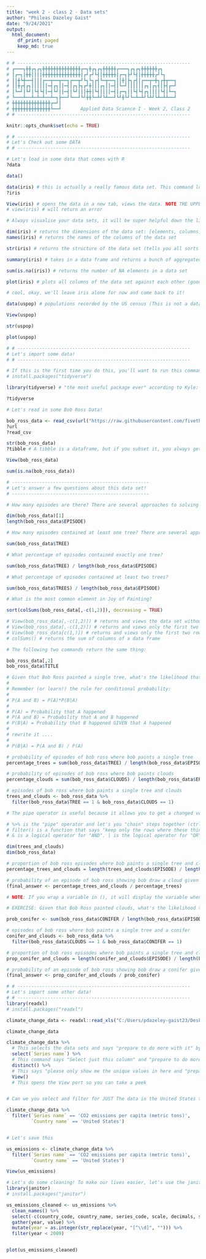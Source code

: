 ```yaml
---
title: "week 2 - class 2 - Data sets"
author: "Phileas Dazeley Gaist"
date: "9/24/2021"
output: 
  html_document:
    df_print: paged
    keep_md: true
---
```


```r
# # ---------------------------------------------------------------
# ┏━━━┓╋╋┏┓┏┓╋╋╋╋╋╋╋╋╋╋╋╋╋╋┏━┓╋┏┓┏┓╋╋╋╋╋┏━━━┓┏┓┏┓╋╋╋╋╋╋┏┓
# ┃┏━┓┃╋╋┃┃┃┃╋╋╋╋╋╋╋╋╋╋╋╋╋╋┃┏┛┏┛┗┫┃╋╋╋╋╋┃┏━┓┣┛┗┫┃╋╋╋╋╋┏┛┗┓
# ┃┃╋┗╋━━┫┃┃┃┏━━┳━━┳━━┓┏━━┳┛┗┓┗┓┏┫┗━┳━━┓┃┃╋┃┣┓┏┫┃┏━━┳━╋┓┏╋┳━━┓
# ┃┃╋┏┫┏┓┃┃┃┃┃┃━┫┏┓┃┃━┫┃┏┓┣┓┏┛╋┃┃┃┏┓┃┃━┫┃┗━┛┃┃┃┃┃┃┏┓┃┏┓┫┃┣┫┏━┛
# ┃┗━┛┃┗┛┃┗┫┗┫┃━┫┗┛┃┃━┫┃┗┛┃┃┃╋╋┃┗┫┃┃┃┃━┫┃┏━┓┃┃┗┫┗┫┏┓┃┃┃┃┗┫┃┗━┓
# ┗━━━┻━━┻━┻━┻━━┻━┓┣━━┛┗━━┛┗┛╋╋┗━┻┛┗┻━━┛┗┛╋┗┛┗━┻━┻┛┗┻┛┗┻━┻┻━━┛
# ╋╋╋╋╋╋╋╋╋╋╋╋╋╋┏━┛┃
# ╋╋╋╋╋╋╋╋╋╋╋╋╋╋┗━━┛       Applied Data Science I - Week 2, Class 2
# # ---------------------------------------------------------------
```

```r
knitr::opts_chunk$set(echo = TRUE)
```

```r
# # ---------------------------------------------------------------
# Let's Check out some DATA
# # ---------------------------------------------------------------

# Let's load in some data that comes with R 
?data

data()

data(iris) # this is actually a really famous data set. This command loads the iris data set into your global environment
?iris

View(iris) # opens the data in a new tab, views the data. NOTE THE UPPERCASE V.
# view(iris) # will return an error 

# Always visualise your data sets, it will be super helpful down the line. 

dim(iris) # returns the dimensions of the data set: [elements, columns]
names(iris) # returns the names of the columns of the data set

str(iris) # returns the structure of the data set (tells you all sorts of stuff about the data sets)

summary(iris) # takes in a data frame and returns a bunch of aggregated statistics about the data frame. It essentially gives you a box plot of every column. (mean of column, largest, smallest value, media, 1st and 3rd quartile)

sum(is.na(iris)) # returns the number of NA elements in a data set

plot(iris) # plots all columns of the data set against each other (good for visualising relationships)

# cool, okay, we'll leave iris alone for now and come back to it! 

data(uspop) # populations recorded by the US census (This is not a dataframe, it is a time series)

View(uspop)

str(uspop)

plot(uspop)
```

```r
# # ---------------------------------------------------------------
# Let's import some data!
# # ---------------------------------------------------------------

# If this is the first time you do this, you'll want to run this command! 
# install.packages("tidyverse")

library(tidyverse) # "the most useful package ever" according to Kyle: Tidyverse is a huge set of tools to make data science easier and more straightforward. It is a bit like a sub-language of R. It is a library that imports other libraries to your projects to work with. 

?tidyverse

# Let's read in some Bob Ross Data! 

bob_ross_data <- read_csv(url("https://raw.githubusercontent.com/fivethirtyeight/data/master/bob-ross/elements-by-episode.csv")) # read a csv file from the internet
?url
?read_csv

str(bob_ross_data)
?tibble # A tibble is a dataframe, but if you subset it, you always get a tibble back

View(bob_ross_data)

sum(is.na(bob_ross_data))
```

```r
# --------------------------------------------------
# Let's answer a few questions about this data set!
# --------------------------------------------------

# How many episodes are there? There are several approaches to solving the problem:

dim(bob_ross_data)[1]
length(bob_ross_data$EPISODE)

# How many episodes contained at least one tree? There are several approaches to solving the problem:

sum(bob_ross_data$TREE)

# What percentage of episodes contained exactly one tree? 

sum(bob_ross_data$TREE) / length(bob_ross_data$EPISODE)

# What percentage of episodes contained at least two trees? 

sum(bob_ross_data$TREES) / length(bob_ross_data$EPISODE)

# What is the most common element in Joy of Painting? 

sort(colSums(bob_ross_data[,-c(1,2)]), decreasing = TRUE)

# View(bob_ross_data[,-c(1,2)]) # returns and views the data set without the first two columns
# View(bob_ross_data[,-c(1,2)]) # returns and views only the first two columns of the data frame
# View(bob_ross_data[c(1,)]) # returns and views only the first two rows of the data frame
# colSums() # returns the sum of columns of a data frame

# The following two commands return the same thing:

bob_ross_data[,2]
bob_ross_data$TITLE
```

```r
# Given that Bob Ross painted a single tree, what's the likelihood that he also painted clouds? 
#
# Remember (or learn!) the rule for conditional probability: 
# 
# P(A and B) = P(A)*P(B|A) 
#
# P(A) = Probability that A happened
# P(A and B) = Probability that A and B happened
# P(B|A) = Probability that B happened GIVEN that A happened
#
# rewrite it ....
#
# P(B|A) = P(A and B) / P(A) 

# probability of episodes of bob ross where bob paints a single tree
percentage_trees = sum(bob_ross_data$TREE) / length(bob_ross_data$EPISODE)

# probability of episodes of bob ross where bob paints clouds
percentage_clouds = sum(bob_ross_data$CLOUDS) / length(bob_ross_data$EPISODE)

# episodes of bob ross where bob paints a single tree and clouds
trees_and_clouds <- bob_ross_data %>% 
  filter(bob_ross_data$TREE == 1 & bob_ross_data$CLOUDS == 1)

# The pipe operator is useful because it allows you to get a changed version of something without making changes to the original.

# %>% is the "pipe" operator and let's you "chain" steps together (ctrl+shift+m)
# filter() is a function that says "keep only the rows where these things are true 
# & is a logical operator for "AND". | is the logical operator for "OR" 

dim(trees_and_clouds)
dim(bob_ross_data)

# proportion of bob ross episodes where bob paints a single tree and clouds
percentage_trees_and_clouds = length(trees_and_clouds$EPISODE) / length(bob_ross_data$EPISODE)

# probability of an episode of bob ross showing bob draw a cloud given that he also draws a single tree.
(final_answer <- percentage_trees_and_clouds / percentage_trees)

# NOTE: If you wrap a variable in (), it will display the variable when you execute it!
```

```r
# EXERCISE: Given that Bob Ross painted clouds, what's the likelihood that he also painted a conifer?

prob_conifer <- sum(bob_ross_data$CONIFER / length(bob_ross_data$EPISODE))

# episodes of bob ross where bob paints a single tree and a conifer
conifer_and_clouds <- bob_ross_data %>% 
  filter(bob_ross_data$CLOUDS == 1 & bob_ross_data$CONIFER == 1)

# proportion of bob ross episodes where bob paints a single tree and clouds
prop_conifer_and_clouds = length(conifer_and_clouds$EPISODE) / length(bob_ross_data$EPISODE)

# probability of an episode of bob ross showing bob draw a conifer given that he also draws a cloud
(final_answer <- prop_conifer_and_clouds / prob_conifer)
```

```r
# # ---------------------------------------------------------------
# Let's import some other data! 
# # ---------------------------------------------------------------
library(readxl)
# install.packages("readxl")

climate_change_data <- readxl::read_xls("C:/Users/pdazeley-gaist23/Desktop/Applied-Data-Science-Fall_2020-COA/Data/climate_change_download_0.xls")

climate_change_data

climate_change_data %>% 
  # This selects the data sets and says "prepare to do more with it" by using %>% 
  select(`Series name`) %>%
  # This command says "Select just this column" and "prepare to do more" by using the %>% 
  distinct() %>% 
  # This says "please only show me the unique values in here and "prepare to do more" by using the %>% 
  View()
  # This opens the View port so you can take a peek 


# Can we you select and filter for JUST The data in the United States that contains CO2 emissions per capita (metric tons)? 

climate_change_data %>% 
  filter(`Series name` == 'CO2 emissions per capita (metric tons)',
         `Country name` == 'United States')


# Let's save this 

us_emissions <- climate_change_data %>% 
  filter(`Series name` == 'CO2 emissions per capita (metric tons)',
         `Country name` == 'United States')

View(us_emissions)

# Let's do some cleaning! To make our lives easier, let's use the janitor package! 
library(janitor)
# install.packages("janitor")

us_emissions_cleaned <- us_emissions %>%
  clean_names() %>%
  select(-c(country_code, country_name, series_code, scale, decimals, series_name)) %>% 
  gather(year, value) %>%
  mutate(year = as.integer(str_replace(year, "[^\\d]", ""))) %>%
  filter(year < 2009)


plot(us_emissions_cleaned)
```




